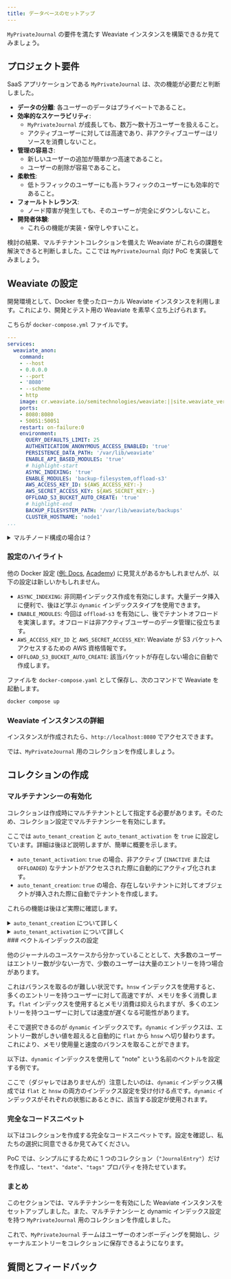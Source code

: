 ```yaml
---
title: データベースのセットアップ
---
```



`MyPrivateJournal` の要件を満たす Weaviate インスタンスを構築できるか見てみましょう。

## <i class="fa-solid fa-square-chevron-right"></i> プロジェクト要件

SaaS アプリケーションである `MyPrivateJournal` は、次の機能が必要だと判断しました。

- **データの分離**: 各ユーザーのデータはプライベートであること。
- **効率的なスケーラビリティ**:
    - `MyPrivateJournal` が成長しても、数万〜数十万ユーザーを扱えること。
    - アクティブユーザーに対しては高速であり、非アクティブユーザーはリソースを消費しないこと。
- **管理の容易さ**:
    - 新しいユーザーの追加が簡単かつ高速であること。
    - ユーザーの削除が容易であること。
- **柔軟性**:
    - 低トラフィックのユーザーにも高トラフィックのユーザーにも効率的であること。
- **フォールトトレランス**:
    - ノード障害が発生しても、そのユーザーが完全にダウンしないこと。
- **開発者体験**:
    - これらの機能が実装・保守しやすいこと。

検討の結果、マルチテナントコレクションを備えた Weaviate がこれらの課題を解決できると判断しました。ここでは `MyPrivateJournal` 向け PoC を実装してみましょう。

## <i class="fa-solid fa-square-chevron-right"></i> Weaviate の設定

開発環境として、Docker を使ったローカル Weaviate インスタンスを利用します。これにより、開発とテスト用の Weaviate を素早く立ち上げられます。

こちらが `docker-compose.yml` ファイルです。

```yaml
---
services:
  weaviate_anon:
    command:
    - --host
    - 0.0.0.0
    - --port
    - '8080'
    - --scheme
    - http
    image: cr.weaviate.io/semitechnologies/weaviate:||site.weaviate_version||
    ports:
    - 8080:8080
    - 50051:50051
    restart: on-failure:0
    environment:
      QUERY_DEFAULTS_LIMIT: 25
      AUTHENTICATION_ANONYMOUS_ACCESS_ENABLED: 'true'
      PERSISTENCE_DATA_PATH: '/var/lib/weaviate'
      ENABLE_API_BASED_MODULES: 'true'
      # highlight-start
      ASYNC_INDEXING: 'true'
      ENABLE_MODULES: 'backup-filesystem,offload-s3'
      AWS_ACCESS_KEY_ID: ${AWS_ACCESS_KEY:-}
      AWS_SECRET_ACCESS_KEY: ${AWS_SECRET_KEY:-}
      OFFLOAD_S3_BUCKET_AUTO_CREATE: 'true'
      # highlight-end
      BACKUP_FILESYSTEM_PATH: '/var/lib/weaviate/backups'
      CLUSTER_HOSTNAME: 'node1'
...
```

<details>
  <summary>マルチノード構成の場合は？</summary>

良い質問です！ご覧のとおり、簡潔さのためにここではシングルノード構成を使用しています。
<br/>

しかし、サービスを追加することで簡単にマルチノード構成へ拡張できます。これにより、水平方向のスケーリングやレプリケーションによるフォールトトレランスが可能になります。
<br/>

例として、3 ノード構成は次のとおりです。

```yaml
---
services:
  weaviate-node-1:  # Founding member service name
    command:
    - --host
    - 0.0.0.0
    - --port
    - '8080'
    - --scheme
    - http
    image: cr.weaviate.io/semitechnologies/weaviate:||site.weaviate_version||
    restart: on-failure:0
    ports:
     - "8180:8080"
     - 50151:50051
    environment:
      AUTOSCHEMA_ENABLED: 'false'
      QUERY_DEFAULTS_LIMIT: 25
      QUERY_MAXIMUM_RESULTS: 10000
      AUTHENTICATION_ANONYMOUS_ACCESS_ENABLED: 'true'
      PERSISTENCE_DATA_PATH: '/var/lib/weaviate'
      ASYNC_INDEXING: 'true'
      ENABLE_MODULES: 'text2vec-ollama,generative-ollama,backup-filesystem,offload-s3'
      ENABLE_API_BASED_MODULES: 'true'
      AWS_ACCESS_KEY_ID: ${AWS_ACCESS_KEY:-}
      AWS_SECRET_ACCESS_KEY: ${AWS_SECRET_KEY:-}
      OFFLOAD_S3_BUCKET_AUTO_CREATE: 'true'
      BACKUP_FILESYSTEM_PATH: '/var/lib/weaviate/backups'
      CLUSTER_HOSTNAME: 'node1'
      CLUSTER_GOSSIP_BIND_PORT: '7100'
      CLUSTER_DATA_BIND_PORT: '7101'
  weaviate-node-2:  # Founding member service name
    command:
    - --host
    - 0.0.0.0
    - --port
    - '8080'
    - --scheme
    - http
    image: cr.weaviate.io/semitechnologies/weaviate:||site.weaviate_version||
    restart: on-failure:0
    ports:
     - "8181:8080"
     - 50152:50051
    environment:
      AUTOSCHEMA_ENABLED: 'false'
      QUERY_DEFAULTS_LIMIT: 25
      QUERY_MAXIMUM_RESULTS: 10000
      AUTHENTICATION_ANONYMOUS_ACCESS_ENABLED: 'true'
      PERSISTENCE_DATA_PATH: '/var/lib/weaviate'
      ASYNC_INDEXING: 'true'
      ENABLE_MODULES: 'text2vec-ollama,generative-ollama,backup-filesystem,offload-s3'
      ENABLE_API_BASED_MODULES: 'true'
      AWS_ACCESS_KEY_ID: ${AWS_ACCESS_KEY:-}
      AWS_SECRET_ACCESS_KEY: ${AWS_SECRET_KEY:-}
      OFFLOAD_S3_BUCKET_AUTO_CREATE: 'true'
      BACKUP_FILESYSTEM_PATH: '/var/lib/weaviate/backups'
      CLUSTER_HOSTNAME: 'node2'
      CLUSTER_GOSSIP_BIND_PORT: '7102'
      CLUSTER_DATA_BIND_PORT: '7103'
      CLUSTER_JOIN: 'weaviate-node-1:7100'
  weaviate-node-3:  # Founding member service name
    command:
    - --host
    - 0.0.0.0
    - --port
    - '8080'
    - --scheme
    - http
    image: cr.weaviate.io/semitechnologies/weaviate:||site.weaviate_version||
    restart: on-failure:0
    ports:
     - "8182:8080"
     - 50153:50051
    environment:
      AUTOSCHEMA_ENABLED: 'false'
      QUERY_DEFAULTS_LIMIT: 25
      QUERY_MAXIMUM_RESULTS: 10000
      AUTHENTICATION_ANONYMOUS_ACCESS_ENABLED: 'true'
      PERSISTENCE_DATA_PATH: '/var/lib/weaviate'
      ASYNC_INDEXING: 'true'
      image: cr.weaviate.io/semitechnologies/weaviate:||site.weaviate_version||
      ENABLE_API_BASED_MODULES: 'true'
      AWS_ACCESS_KEY_ID: ${AWS_ACCESS_KEY:-}
      AWS_SECRET_ACCESS_KEY: ${AWS_SECRET_KEY:-}
      OFFLOAD_S3_BUCKET_AUTO_CREATE: 'true'
      BACKUP_FILESYSTEM_PATH: '/var/lib/weaviate/backups'
      CLUSTER_HOSTNAME: 'node3'
      CLUSTER_GOSSIP_BIND_PORT: '7104'
      CLUSTER_DATA_BIND_PORT: '7105'
      CLUSTER_JOIN: 'weaviate-node-1:7100'
...
```

</details>

### <i class="fa-solid fa-chalkboard"></i> 設定のハイライト

他の Docker 設定 ([例: Docs](/deploy/installation-guides/docker-installation.md), [Academy](../starter_text_data/101_setup_weaviate/20_create_instance/20_create_docker.mdx)) に見覚えがあるかもしれませんが、以下の設定は新しいかもしれません。

- `ASYNC_INDEXING`: 非同期インデックス作成を有効にします。大量データ挿入に便利で、後ほど学ぶ `dynamic` インデックスタイプを使用できます。
- `ENABLE_MODULES`: 今回は `offload-s3` を有効にし、後でテナントオフロードを実演します。オフロードは非アクティブユーザーのデータ管理に役立ちます。
- `AWS_ACCESS_KEY_ID` と `AWS_SECRET_ACCESS_KEY`: Weaviate が S3 バケットへアクセスするための AWS 資格情報です。
- `OFFLOAD_S3_BUCKET_AUTO_CREATE`: 該当バケットが存在しない場合に自動で作成します。

ファイルを `docker-compose.yaml` として保存し、次のコマンドで Weaviate を起動します。

```bash
docker compose up
```


<OffloadingLimitation/>

### <i class="fa-solid fa-chalkboard"></i> Weaviate インスタンスの詳細

インスタンスが作成されたら、`http://localhost:8080` でアクセスできます。

では、`MyPrivateJournal` 用のコレクションを作成しましょう。

## <i class="fa-solid fa-square-chevron-right"></i> コレクションの作成

### <i class="fa-solid fa-code"></i> マルチテナンシーの有効化

コレクションは作成時にマルチテナントとして指定する必要があります。そのため、コレクション設定でマルチテナンシーを有効にします。

<FilteredTextBlock
  text={PyCode}
  startMarker="# MTConfig"
  endMarker="# END MTConfig"
  language="py"
/>

ここでは `auto_tenant_creation` と `auto_tenant_activation` を `true` に設定しています。詳細は後ほど説明しますが、簡単に概要を示します。

- `auto_tenant_activation`: `true` の場合、非アクティブ (`INACTIVE` または `OFFLOADED`) なテナントがアクセスされた際に自動的にアクティブ化されます。
- `auto_tenant_creation`: `true` の場合、存在しないテナントに対してオブジェクトが挿入された際に自動でテナントを作成します。

これらの機能は後ほど実際に確認します。

<details>
  <summary><code>auto_tenant_creation</code> について詳しく</summary>

:::info `v1.25` で追加
auto tenant creation 機能は、バッチインポートでは `v1.25.0`、単一オブジェクト挿入では `v1.25.2` から利用できます。
:::

`auto_tenant_creation` を有効にすると、存在しないテナントに対してオブジェクトが挿入された際に Weaviate が自動でテナントを作成します。
<br/>

大量データ取り込み時に便利で、事前にテナントを作成する手間が省けます。`auto_tenant_creation` により、インポート処理を中断せずに続行できます。
<br/>

ただし、ソースデータの誤りがインポート中に検知されないリスクがあります。例えば、誤って `"TenntOn"` とスペルされたオブジェクトが `"TenantOne"` ではなく `"TenntOne"` という新しいテナントを作成してしまいます。
<br/>

サーバー側のデフォルト値は `false` です。
</details>

<details>
  <summary><code>auto_tenant_activation</code> について詳しく</summary>

:::info `v1.25.2` で追加
auto tenant activation 機能は `v1.25.2` から利用できます。
:::

`auto_tenant_activation` を有効にすると、非アクティブ (`INACTIVE` または `OFFLOADED`) なテナントがアクセスされた際に自動でアクティブ化されます。
<br/>

多数のテナントが存在し、そのうち常に一部のみがアクティブというシナリオに最適です。例えば、SaaS アプリでタイムゾーンや最近のアクティビティによりアクセスが少ないテナントがある場合などです。
<br/>

`auto_tenant_activation` を有効にすることで、これらのテナントを安心して非アクティブにでき、リクエスト時にメモリへロードされます。
<br/>

これにより、Weaviate インスタンスのメモリ使用量を削減できます。アクティブなテナントのみがメモリに読み込まれるためです。
<br/>

サーバー側のデフォルト値は `false` です。

</details>
### <i class="fa-solid fa-code"></i> ベクトルインデックスの設定

他のジャーナルのユースケースから分かっていることとして、大多数のユーザーはエントリー数が少ない一方で、少数のユーザーは大量のエントリーを持つ場合があります。

これはバランスを取るのが難しい状況です。`hnsw` インデックスを使用すると、多くのエントリーを持つユーザーに対して高速ですが、メモリを多く消費します。`flat` インデックスを使用するとメモリ消費は抑えられますが、多くのエントリーを持つユーザーに対しては速度が遅くなる可能性があります。

そこで選択できるのが `dynamic` インデックスです。`dynamic` インデックスは、エントリー数がしきい値を超えると自動的に `flat` から `hnsw` へ切り替わります。これにより、メモリ使用量と速度のバランスを取ることができます。

以下は、`dynamic` インデックスを使用して "note" という名前のベクトルを設定する例です。

<FilteredTextBlock
  text={PyCode}
  startMarker="# DynamicIndexConfig"
  endMarker="# END DynamicIndexConfig"
  language="py"
/>

ここで（ダジャレではありませんが）注意したいのは、`dynamic` インデックス構成では `flat` と `hnsw` の両方のインデックス設定を受け付ける点です。`dynamic` インデックスがそれぞれの状態にあるときに、該当する設定が使用されます。

### <i class="fa-solid fa-code"></i> 完全なコードスニペット

以下はコレクションを作成する完全なコードスニペットです。設定を確認し、私たちの選択に同意できるか見てみてください。

 PoC  では、シンプルにするために 1 つのコレクション（`"JournalEntry"`）だけを作成し、`"text"`、`"date"`、`"tags"` プロパティを持たせています。

<FilteredTextBlock
  text={PyCode}
  startMarker="# MTFullCollectionCreation"
  endMarker="# END MTFullCollectionCreation"
  language="py"
/>

### <i class="fa-solid fa-chalkboard"></i> まとめ

このセクションでは、マルチテナンシーを有効にした Weaviate インスタンスをセットアップしました。また、マルチテナンシーと dynamic インデックス設定を持つ `MyPrivateJournal` 用のコレクションを作成しました。

これで、`MyPrivateJournal` チームはユーザーのオンボーディングを開始し、ジャーナルエントリーをコレクションに保存できるようになります。

## 質問とフィードバック


<DocsFeedback/>